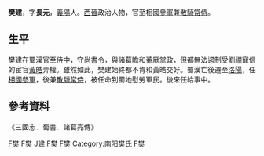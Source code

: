 '''樊建'''{{BD|？||？|catIdx=F樊}}，字'''長元'''，[[義陽|義陽]]人。[[西晉|西晉]]政治人物，官至相國[[參軍|參軍]]兼[[散騎常侍|散騎常侍]]。

==生平==
樊建在蜀漢官至[[侍中|侍中]]，守[[尚書令|尚書令]]，與[[諸葛瞻|諸葛瞻]]和[[董厥|董厥]]掌政，但都無法遏制受[[劉禪|劉禪]]寵信的宦官[[黃皓|黃皓]]弄權。雖然如此，樊建始終都不肯和黃皓交好。蜀漢亡後遷至[[洛陽|洛陽]]，任[[相國|相國]][[參軍|參軍]]，後兼[[散騎常侍|散騎常侍]]，被任命到蜀地慰勞軍民。後來任給事中。

==參考資料==
《三國志．蜀書．諸葛亮傳》
{{三國人物小作品}}

[[Category:三國政治人物|F樊]]
[[Category:蜀漢政治人物|F樊]]
[[Category:樊姓|J建]]
[[Category:三国外交官|F樊]]
[[Category:蜀漢侍中|F樊]]
[[Category:南阳樊氏|Category:南阳樊氏]]
[[Category:西晉政治人物|F樊]]